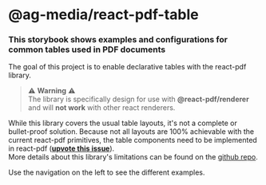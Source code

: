 
<Meta title="Welcome" />

# **@ag-media/react-pdf-table**

### This storybook shows examples and configurations for common tables used in PDF documents

The goal of this project is to enable declarative tables with the react-pdf library.

> ⚠ **Warning** ⚠ <br />
> The library is specifically design for use with **@react-pdf/renderer** and will
> **not work** with other react renderers.

While this library covers the usual table layouts, it's not a complete or bullet-proof solution.
Because not all layouts are 100% achievable with the current react-pdf primitives, the table 
components need to be implemented in react-pdf (**[upvote this issue](https://github.com/diegomura/react-pdf/issues/2015)**). <br />
More details about this library's limitations can be found on the [github repo](https://github.com/ag-media/react-pdf-table#limitations--known-issues).

Use the navigation on the left to see the different examples.
